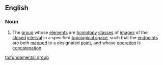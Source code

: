 ==English==
{{wikipedia}}

===Noun===
{{en-noun}}
# {{lb|en|topology}} The [[group]] whose [[element]]s are [[homotopy]] [[class]]es of [[image]]s of the [[closed]] [[interval]] in a specified [[topological space]], such that the [[endpoint]]s are both [[map]]ped to a designated [[point]], and whose [[operation]] is [[concatenation]].

[[ta:fundamental group]]